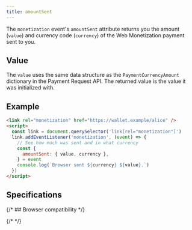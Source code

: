```yaml
---
title: amountSent
---
```



The `monetization` event's `amountSent` attribute returns you the amount (`value`) and <Tooltip content='The ISO 4217 alphabetic code that represents a currency (USD, CAD, etc.)' client:load><span>currency code</span></Tooltip> (`currency`) of the Web Monetization payment sent to you. 

## Value

The `value` uses the same data structure as the <LinkOut href="https://www.w3.org/TR/payment-request/#dom-paymentcurrencyamount">`PaymentCurrencyAmount`</LinkOut> dictionary in the <LinkOut href="https://www.w3.org/TR/payment-request/">Payment Request API</LinkOut>. The returned value is the value it was initialized with.

## Example

```html
<link rel="monetization" href="https://wallet.example/alice" />
<script>
  const link = document.querySelector('link[rel="monetization"]')
  link.addEventListener('monetization', (event) => {
    // See how much was sent and in what currency
    const {
      amountSent: { value, currency },
    } = event
    console.log(`Browser sent ${currency} ${value}.`)
  })
</script>
```

## Specifications

<Specification anchor='amountsent-attribute' />

{/* ## Browser compatibility */}

{/* <BrowserCompat json={data} /> */}